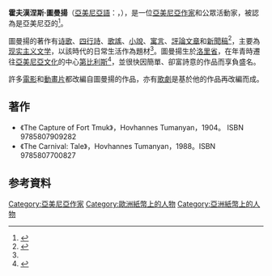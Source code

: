 '''霍夫漢涅斯·圖曼揚'''（[[亞美尼亞語|亞美尼亞語]]：{{lang|hy|Հովհաննես Թումանյան}}，{{bd|1869年|2月19日|1923年|3月23日}}），是一位[[亞美尼亞|亞美尼亞]][[作家|作家]]和公眾活動家，被認為是亞美尼亞的{{link-en|民族詩人|National poet}}<ref name="armenianhouse">{{cite web|url=http://armenianhouse.org/tumanyan/bio-en.html|title=Hovhannes Tumanyan Biography|last=Jrbashyan|first=E.|publisher=armenianhouse.org|accessdate=2012-07-11|archive-date=2018-10-11|archive-url=https://web.archive.org/web/20181011125004/http://www.armenianhouse.org/tumanyan/bio-en.html|dead-url=no}}</ref>。

圖曼揚的著作有[[诗歌|诗歌]]、[[四行詩|四行詩]]、[[歌謠|歌謠]]、[[小說|小說]]、[[寓言|寓言]]、[[評論文章|評論文章]]和[[新聞稿|新聞稿]]<ref name="encyclopedia.am">{{cite web | url    = http://encyclopedia.am/pages.php?bId=2&hId=1182&sWord=Array | title    = Թումանյան Հովհաննես | year    = 2010 | publisher    = Դպրոցական Մեծ Հանրագիտարան, Գիրք II | accessdate    = 2012-07-10 | language    = hy | archive-date    = 2019-02-20 | archive-url    = https://web.archive.org/web/20190220181519/http://encyclopedia.am/pages.php?bId=2&hId=1182&sWord=Array | dead-url    = no }}</ref>，主要為[[现实主义文学|现实主义文学]]，以該時代的日常生活作為題材<ref name="armenianhouse"/>。圖曼揚生於[[洛里省|洛里省]]，在年青時遷往[[亞美尼亞文化|亞美尼亞文化]]的中心[[第比利斯|第比利斯]]<ref>{{cite book| last = Adjarian | first = Hrachia | authorlink = Hrachia Adjarian | title = Classification des dialectes arméniens | trans_title = Classification of Armenian dialects | url = http://scans.library.utoronto.ca/pdf/7/19/bibliothquedel173ecol/bibliothquedel173ecol.pdf | format = PDF | accessdate = 2012-07-08 | year = 1909 | publisher = Librairie Honore Champion | location = Paris | language = fr | page = 72}}</ref>，並很快因簡單、卻富詩意的作品而享負盛名。

許多[[電影|電影]]和[[動畫片|動畫片]]都改編自圖曼揚的作品，亦有[[歌劇|歌劇]]是基於他的作品再改編而成。

==著作==
* 《The Capture of Fort Tmuk》，Hovhannes Tumanyan，1904。 ISBN 9785807909282
* 《The Carnival: Tale》，Hovhannes Tumanyan，1988。ISBN 9785807700827

== 参考資料 ==
{{reflist}}

{{Authority control}}
{{Writer-stub}}

[[Category:亞美尼亞作家|Category:亞美尼亞作家]]
[[Category:歐洲紙幣上的人物|Category:歐洲紙幣上的人物]]
[[Category:亞洲紙幣上的人物|Category:亞洲紙幣上的人物]]